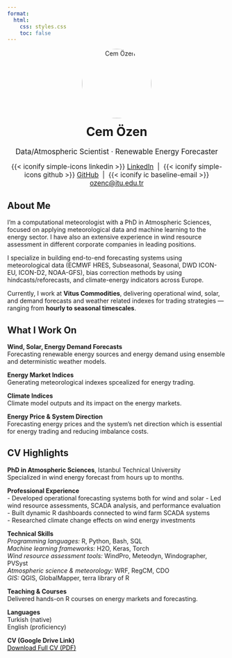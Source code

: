 ```yaml
---
format:
  html:
    css: styles.css
    toc: false
---
```


<div style="text-align: center;">
  <img src="https://github.com/cemoze.png" alt="Cem Özen" width="160" style="border-radius: 50%; margin-bottom: 1em;" />
  <h1 style="margin-top: 0;">Cem Özen</h1>
  <p style="font-size: 1.2em; margin-bottom: 0.5em;">
    Data/Atmospheric Scientist · Renewable Energy Forecaster
  </p>
</div>

<p class="contact-links" style="text-align: center; font-size: 1.1em;">
{{< iconify simple-icons linkedin >}} [LinkedIn](https://www.linkedin.com/in/cemozenn/) &nbsp;|&nbsp;
{{< iconify simple-icons github >}} [GitHub](https://github.com/cemoze) &nbsp;|&nbsp;
{{< iconify ic baseline-email >}} [ozenc@itu.edu.tr](mailto:ozenc@itu.edu.tr)
</p>

## About Me

I'm a computational meteorologist with a PhD in Atmospheric Sciences, focused on applying meteorological data and machine learning to the energy sector. I have also an extensive experience in wind resource assessment in different corporate companies in leading positions.

I specialize in building end-to-end forecasting systems using meteorological data (ECMWF HRES, Subseasonal, Seasonal, DWD ICON-EU, ICON-D2, NOAA-GFS), bias correction methods by using hindcasts/reforecasts, and climate-energy indicators across Europe.

Currently, I work at **Vitus Commodities**, delivering operational wind, solar, and demand forecasts and weather related indexes for trading strategies — ranging from **hourly to seasonal timescales**.

## What I Work On

**Wind, Solar, Energy Demand Forecasts**  
Forecasting renewable energy sources and energy demand using ensemble and deterministic weather models.

**Energy Market Indices**  
Generating meteorological indexes spcealized for energy trading.

**Climate Indices**  
Climate model outputs and its impact on the energy markets.

**Energy Price & System Direction**  
Forecasting energy prices and the system's net direction which is essential for energy trading and reducing imbalance costs.

## CV Highlights

**PhD in Atmospheric Sciences**, Istanbul Technical University  
Specialized in wind energy forecast from hours up to months.

**Professional Experience**  
  - Developed operational forecasting systems both for wind and solar
  - Led wind resource assessments, SCADA analysis, and performance evaluation  
  - Built dynamic R dashboards connected to wind farm SCADA systems  
  - Researched climate change effects on wind energy investments

**Technical Skills**  
*Programming languages:* R, Python, Bash,  SQL  
*Machine learning frameworks:* H2O, Keras, Torch  
*Wind resource assessment tools:* WindPro, Meteodyn, Windographer, PVSyst  
*Atmospheric science & meteorology:* WRF, RegCM, CDO  
*GIS:* QGIS, GlobalMapper, terra library of R  

**Teaching & Courses**  
  Delivered hands-on R courses on energy markets and forecasting.

**Languages**  
Turkish (native)  
English (proficiency)

**CV (Google Drive Link)**  
<a href="https://drive.google.com/cemozen-cv-link" style="color: black; text-decoration: underline;" target="_blank">Download Full CV (PDF)</a>
